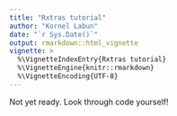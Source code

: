 ```yaml
---
title: "Rxtras tutorial"
author: "Kornel Labun"
date: "`r Sys.Date()`"
output: rmarkdown::html_vignette
vignette: >
  %\VignetteIndexEntry{Rxtras tutorial}
  %\VignetteEngine{knitr::rmarkdown}
  %\VignetteEncoding{UTF-8}
---
```


Not yet ready. Look through code yourself!
